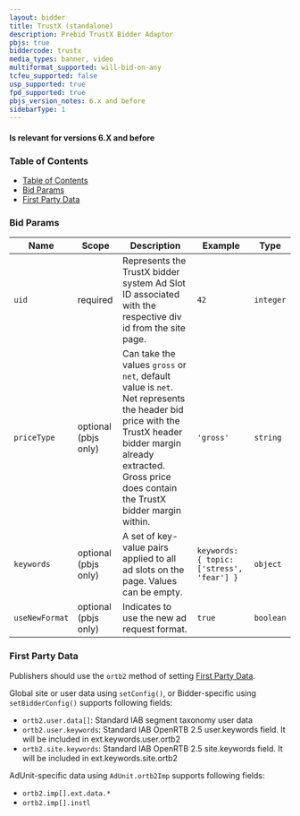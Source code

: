 ```yaml
---
layout: bidder
title: TrustX (standalone)
description: Prebid TrustX Bidder Adaptor
pbjs: true
biddercode: trustx
media_types: banner, video
multiformat_supported: will-bid-on-any
tcfeu_supported: false
usp_supported: true
fpd_supported: true
pbjs_version_notes: 6.x and before
sidebarType: 1
---
```


#### Is relevant for versions 6.X and before

### Table of Contents

- [Table of Contents](#table-of-contents)
- [Bid Params](#bid-params)
- [First Party Data](#first-party-data)



### Bid Params


| Name           | Scope                | Description                                                                                                                                                                                                         | Example                                   | Type      |
|----------------|----------------------|---------------------------------------------------------------------------------------------------------------------------------------------------------------------------------------------------------------------|-------------------------------------------|-----------|
| `uid`          | required             | Represents the TrustX bidder system Ad Slot ID associated with the respective div id from the site page.                                                                                                            | `42`                                      | `integer` |
| `priceType`    | optional (pbjs only) | Can take the values `gross` or `net`, default value is `net`. Net represents the header bid price with the TrustX header bidder margin already extracted. Gross price does contain the TrustX bidder margin within. | `'gross'`                                 | `string`  |
| `keywords`     | optional (pbjs only) | A set of key-value pairs applied to all ad slots on the page. Values can be empty.                                                                                                                                  | `keywords: { topic: ['stress', 'fear'] }` | `object`  |
| `useNewFormat` | optional (pbjs only) | Indicates to use the new ad request format.                                                                                                                                                                         | `true`                                    | `boolean` |



### First Party Data

Publishers should use the `ortb2` method of setting [First Party Data](https://docs.prebid.org/features/firstPartyData.html).

Global site or user data using `setConfig()`, or Bidder-specific using `setBidderConfig()` supports following fields:

- `ortb2.user.data[]`: Standard IAB segment taxonomy user data
- `ortb2.user.keywords`: Standard IAB OpenRTB 2.5 user.keywords field. It will be included in ext.keywords.user.ortb2
- `ortb2.site.keywords`: Standard IAB OpenRTB 2.5 site.keywords field. It will be included in ext.keywords.site.ortb2

AdUnit-specific data using `AdUnit.ortb2Imp` supports following fields:

- `ortb2.imp[].ext.data.*`
- `ortb2.imp[].instl`
